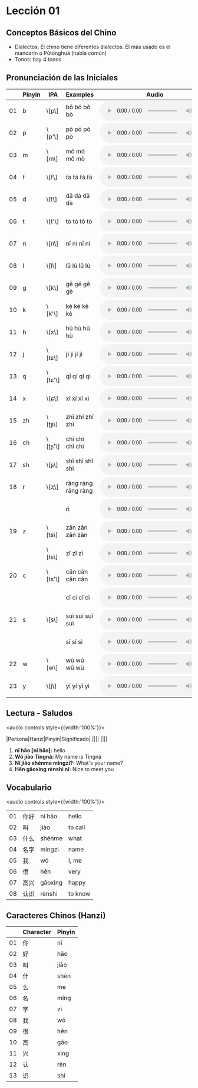 # Lección 01

## Conceptos Básicos del Chino

- Dialectos: El chino tiene diferentes dialectos. El más usado es el mandarín o Pǔtōnghuà (habla común)
- Tonos: hay 4 tonos

## Pronunciación de las Iniciales

<table>
    <thead>
        <tr>
            <th></th>
            <th>Pinyin</th>
            <th>IPA</th>
            <th>Examples</th>
            <th>Audio</th>
        </tr>
    </thead>
    <tbody>
        <tr>
            <td>01</td>
            <td>b</td>
            <td>\[p\]</td>
            <td>bō bó bǒ bò</td>
            <td>
                <audio controls style={{width:'100%'}}>
  				    <source src="/idiomas/chino/audio/pinyin-b.mp3" type="audio/mpeg"/>
				</audio>
            </td>
        </tr>
        <tr>
            <td>02</td>
            <td>p</td>
            <td>\[p'\]</td>
            <td>pō pó pǒ pò</td>
            <td>
                <audio controls style={{width:'100%'}}>
  				    <source src="/idiomas/chino/audio/pinyin-p.mp3" type="audio/mpeg"/>
				</audio>
            </td>
        </tr>
        <tr>
            <td>03</td>
            <td>m</td>
            <td>\[m\]</td>
            <td>mō mó mǒ mò</td>
            <td>
                <audio controls style={{width:'100%'}}>
  				    <source src="/idiomas/chino/audio/pinyin-m.mp3" type="audio/mpeg"/>
				</audio>
            </td>
        </tr>
        <tr>
            <td>04</td>
            <td>f</td>
            <td>\[f\]</td>
            <td>fā fá fǎ fà</td>
            <td>
                <audio controls style={{width:'100%'}}>
  				    <source src="/idiomas/chino/audio/pinyin-f.mp3" type="audio/mpeg"/>
				</audio>
            </td>
        </tr>
        <tr>
            <td>05</td>
            <td>d</td>
            <td>\[t\]</td>
            <td>dā dá dǎ dà</td>
            <td>
                <audio controls style={{width:'100%'}}>
  				    <source src="/idiomas/chino/audio/pinyin-d.mp3" type="audio/mpeg"/>
				</audio>
            </td>
        </tr>
        <tr>
            <td>06</td>
            <td>t</td>
            <td>\[t'\]</td>
            <td>tō tó tǒ tò</td>
            <td>
                <audio controls style={{width:'100%'}}>
  				    <source src="/idiomas/chino/audio/pinyin-t.mp3" type="audio/mpeg"/>
				</audio>
            </td>
        </tr>
        <tr>
            <td>07</td>
            <td>n</td>
            <td>\[n\]</td>
            <td>nī ní nǐ nì</td>
            <td>
                <audio controls style={{width:'100%'}}>
  				    <source src="/idiomas/chino/audio/pinyin-n.mp3" type="audio/mpeg"/>
				</audio>
            </td>
        </tr>
        <tr>
            <td>08</td>
            <td>l</td>
            <td>\[l\]</td>
            <td>lū lú lǔ lù</td>
            <td>
                <audio controls style={{width:'100%'}}>
  				    <source src="/idiomas/chino/audio/pinyin-l.mp3" type="audio/mpeg"/>
				</audio>
            </td>
        </tr>
        <tr>
            <td>09</td>
            <td>g</td>
            <td>\[k\]</td>
            <td>gē gé gě gè</td>
            <td>
                <audio controls style={{width:'100%'}}>
  				    <source src="/idiomas/chino/audio/pinyin-g.mp3" type="audio/mpeg"/>
				</audio>
            </td>
        </tr>
        <tr>
            <td>10</td>
            <td>k</td>
            <td>\[k'\]</td>
            <td>kē ké kě kè</td>
            <td>
                <audio controls style={{width:'100%'}}>
                        <source src="/idiomas/chino/audio/pinyin-k.mp3" type="audio/mpeg"/>
                </audio>
            </td>
        </tr>
        <tr>
            <td>11</td>
            <td>h</td>
            <td>\[x\]</td>
            <td>hū hú hǔ hù</td>
            <td>
                <audio controls style={{width:'100%'}}>
  				    <source src="/idiomas/chino/audio/pinyin-h.mp3" type="audio/mpeg"/>
			    </audio>
            </td>
        </tr>
        <tr>
            <td>12</td>
            <td>j</td>
            <td>\[tɕ\]</td>
            <td>jī jí jǐ jì</td>
            <td>
                <audio controls style={{width:'100%'}}>
  				    <source src="/idiomas/chino/audio/pinyin-j.mp3" type="audio/mpeg"/>
			    </audio>
            </td>
        </tr>
        <tr>
            <td>13</td>
            <td>q</td>
            <td>\[tɕ'\]</td>
            <td>qī qí qǐ qì</td>
            <td>
                <audio controls style={{width:'100%'}}>
  				    <source src="/idiomas/chino/audio/pinyin-q.mp3" type="audio/mpeg"/>
			    </audio>
            </td>
        </tr>
        <tr>
            <td>14</td>
            <td>x</td>
            <td>\[ɕ\]</td>
            <td>xī xí xǐ xì</td>
            <td>
                <audio controls style={{width:'100%'}}>
  				    <source src="/idiomas/chino/audio/pinyin-x.mp3" type="audio/mpeg"/>
			    </audio>
            </td>
        </tr>
        <tr>
            <td>15</td>
            <td>zh</td>
            <td>\[ʈʂ\]</td>
            <td>zhī zhí zhǐ zhì</td>
            <td>
                <audio controls style={{width:'100%'}}>
  				    <source src="/idiomas/chino/audio/pinyin-zh.mp3" type="audio/mpeg"/>
			    </audio>
            </td>
        </tr>
        <tr>
            <td>16</td>
            <td>ch</td>
            <td>\[ʈʂ'\]</td>
            <td>chī chí chǐ chì</td>
            <td>
                <audio controls style={{width:'100%'}}>
  				    <source src="/idiomas/chino/audio/pinyin-ch.mp3" type="audio/mpeg"/>
			    </audio>
            </td>
        </tr>
        <tr>
            <td>17</td>
            <td>sh</td>
            <td>\[ʂ\]</td>
            <td>shī shí shǐ shì</td>
            <td>
                <audio controls style={{width:'100%'}}>
  				    <source src="/idiomas/chino/audio/pinyin-sh.mp3" type="audio/mpeg"/>
			    </audio>
            </td>
        </tr>
        <tr>
            <td>18</td>
            <td>r</td>
            <td>\[ʐ\]</td>
            <td>rāng ráng rǎng ràng</td>
            <td>
                <audio controls style={{width:'100%'}}>
  				    <source src="/idiomas/chino/audio/pinyin-r01.mp3" type="audio/mpeg"/>
			    </audio>
            </td>
        </tr>
        <tr>
            <td></td>
            <td></td>
            <td></td>
            <td>rì</td>
            <td>
                <audio controls style={{width:'100%'}}>
  				    <source src="/idiomas/chino/audio/pinyin-r02.mp3" type="audio/mpeg"/>
			    </audio>
            </td>
        </tr>
        <tr>
            <td>19</td>
            <td>z</td>
            <td>\[ts\]</td>
            <td>zān zán zǎn zàn</td>
            <td>
                <audio controls style={{width:'100%'}}>
  				    <source src="/idiomas/chino/audio/pinyin-z01.mp3" type="audio/mpeg"/>
			    </audio>
            </td>
        </tr>
        <tr>
            <td></td>
            <td></td>
            <td>\[ts\]</td>
            <td>zī zǐ zì</td>
            <td>
                <audio controls style={{width:'100%'}}>
  				    <source src="/idiomas/chino/audio/pinyin-z02.mp3" type="audio/mpeg"/>
			    </audio>
            </td>
        </tr>
        <tr>
            <td>20</td>
            <td>c</td>
            <td>\[ts'\]</td>
            <td>cān cán cǎn càn</td>
            <td>
                <audio controls style={{width:'100%'}}>
  				    <source src="/idiomas/chino/audio/pinyin-c01.mp3" type="audio/mpeg"/>
			    </audio>
            </td>
        </tr>
        <tr>
            <td></td>
            <td></td>
            <td></td>
            <td>cī cí cǐ cì</td>
            <td>
                <audio controls style={{width:'100%'}}>
  				    <source src="/idiomas/chino/audio/pinyin-c02.mp3" type="audio/mpeg"/>
			    </audio>
            </td>
        </tr>
        <tr>
            <td>21</td>
            <td>s</td>
            <td>\[s\]</td>
            <td>suī suí suǐ suì</td>
            <td>
                <audio controls style={{width:'100%'}}>
  				    <source src="/idiomas/chino/audio/pinyin-s01.mp3" type="audio/mpeg"/>
			    </audio>
            </td>
        </tr>
        <tr>
            <td></td>
            <td></td>
            <td></td>
            <td>sī sǐ sì</td>
            <td>
                <audio controls style={{width:'100%'}}>
  				    <source src="/idiomas/chino/audio/pinyin-s02.mp3" type="audio/mpeg"/>
			    </audio>
            </td>
        </tr>
        <tr>
            <td>22</td>
            <td>w</td>
            <td>\[w\]</td>
            <td>wū wú wǔ wù</td>
            <td>
                <audio controls style={{width:'100%'}}>
  				    <source src="/idiomas/chino/audio/pinyin-w.mp3" type="audio/mpeg"/>
			    </audio>
            </td>
        </tr>
        <tr>
            <td>23</td>
            <td>y</td>
            <td>\[j\]</td>
            <td>yī yí yǐ yì</td>
            <td>
                <audio controls style={{width:'100%'}}>
  				    <source src="/idiomas/chino/audio/pinyin-y.mp3" type="audio/mpeg"/>
			    </audio>
            </td>
        </tr>
    </tbody>
</table>

## Lectura - Saludos

<audio controls style={{width:'100%'}}>
    <source src="/idiomas/chino/audio/greeting.mp3" type="audio/mpeg"/>
</audio>

|Persona|Hanzi|Pinyin|Significado|
||||
||||



1. **nǐ hǎo \[ní hǎo\]:** hello
2. **Wǒ jiào Tínɡnà:** My name is Tínɡnà 
3. **Nǐ jiào shénme míngzi?:** What's your name?
4. **Hěn gāoxìng rènshi nǐ:** Nice to meet you

## Vocabulario

<audio controls style={{width:'100%'}}>
    <source src="/idiomas/chino/audio/vocabulary01.mp3" type="audio/mpeg"/>
</audio>

|||||
|---|---|---|---|
|01|你好|nǐ hǎo|hello|
|02|叫|jiào|to call|
|03|什么|shénme|what|
|04|名字|mínɡzi|name|
|05|我|wǒ|I, me|
|06|很|hěn|very|
|07|高兴|ɡāoxìnɡ|happy|
|08|认识|rènshi|to know|

## Caracteres Chinos (Hanzi)

||Character|Pinyin|
|---|---|---|
|01|你|nǐ|
|02|好|hǎo|
|03|叫|jiào|
|04|什|shén|
|05|么|me|
|06|名|mínɡ|
|07|字|zi|
|08|我|wǒ|
|09|很|hěn|
|10|高|ɡāo|
|11|兴|xìnɡ|
|12|认|rèn|
|13|识|shi|

